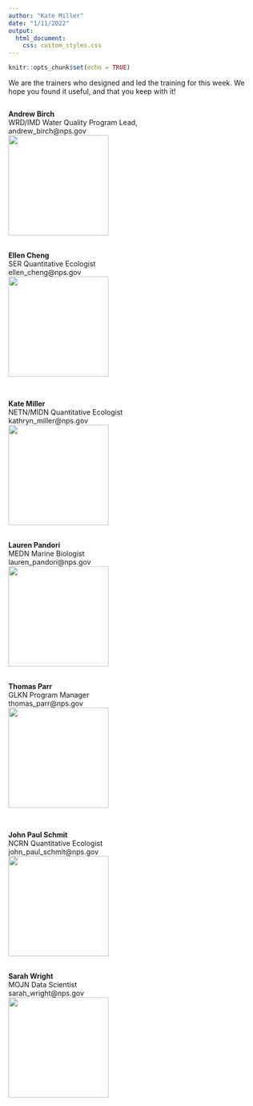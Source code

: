 ```yaml
---
author: "Kate Miller"
date: "1/11/2022"
output: 
  html_document:
    css: custom_styles.css
---
```


```r
knitr::opts_chunk$set(echo = TRUE)
```

<p style="font-size:14px">We are the trainers who designed and led the training for this week. We hope you found it useful, and that you keep with it! <br>

<div class = 'row'>
<div class = 'column'>
<b>Andrew Birch</b> <br>
WRD/IMD Water Quality Program Lead, <br>
andrew_birch@nps.gov <br>
<img src="./images/Andrew-Birch-2.jpg" width='200px'>
<br>
<br>

<b>Ellen Cheng</b> <br>
SER Quantitative Ecologist <br>
ellen_cheng@nps.gov <br>
<img src="./images/ECheng.png" width='200px'>
<br>
<br>

</div>
<div class = 'column'>
<b>Kate Miller</b> <br>
NETN/MIDN Quantitative Ecologist <br>
kathryn_miller@nps.gov <br>
<img src="./images/KMiller.jpg" width='200px'> 
<br>
<br>

<b>Lauren Pandori</b> <br>
MEDN Marine Biologist <br>
lauren_pandori@nps.gov <br>
<img src="./images/LPandori.jfif" width='200px'>
<br>
<br>

<b>Thomas Parr</b> <br>
GLKN Program Manager <br>
thomas_parr@nps.gov <br>
<img src="./images/ThomasParr.jpg" width='200px'> 
<br>
<br>
</div>

<div class = 'column'>
<b>John Paul Schmit</b><br> 
NCRN Quantitative Ecologist <br>
john_paul_schmit@nps.gov <br>
<img src="./images/JPSchmit.jpg" width='200p'>
<br>
<br>

<b>Sarah Wright</b> <br> 
MOJN Data Scientist <br>
sarah_wright@nps.gov <br>
<img src="./images/SWright_crop.jpg" width='200px'>
<br>
<br>
</div></div>

</p>